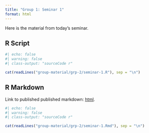 ```yaml
---
title: "Group 1: Seminar 1"
format: html
---
```


Here is the material from today's seminar. 

## R Script

```r
#| echo: false
#| warning: false
#| class-output: "sourceCode r"

cat(readLines("group-material/grp-2/seminar-1.R"), sep = "\n")
```

## R Markdown

Link to published published markdown: [html](group-material/grp-2/seminar-1.html).

```r
#| echo: false
#| warning: false
#| class-output: "sourceCode r"

cat(readLines("group-material/grp-2/seminar-1.Rmd"), sep = "\n")
```